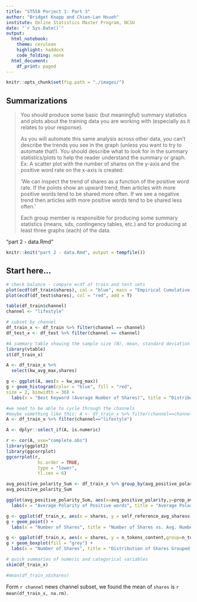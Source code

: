 ```yaml
---
title: "ST558 Porject 1: Part 3"
author: "Bridget Knapp and Chien-Lan Hsueh"
institute: Online Statistics Master Program, NCSU
date: "`r Sys.Date()`"
output:
  html_notebook:
    theme: cerulean
    highlight: haddock
    code_folding: none
  html_document:
    df_print: paged
---
```


```r
knitr::opts_chunk$set(fig.path = "./images/")
```


## Summarizations

> You should produce some basic (but meaningful) summary statistics and plots about the training data you
are working with (especially as it relates to your response).
>
> As you will automate this same analysis across other data, you can’t describe the trends you see in the graph (unless you want to try to automate that!). You should describe what to look for in the summary statistics/plots to help the reader understand the summary or graph. Ex: A scatter plot with the number of shares on the y-axis and the positive word rate on the x-axis is created:
>
> 'We can inspect the trend of shares as a function of the positive word rate. If the points show an upward trend, then articles with more positive words tend to be shared more often. If we see a negative trend then articles with more positive words tend to be shared less often.'
>
> Each group member is responsible for producing some summary statistics (means, sds, contingency tables, etc.) and for producing at least three graphs (each) of the data.


"part 2 - data.Rmd"


```r
knitr::knit("part 2 - data.Rmd", output = tempfile())
```



## Start here...

```r
# check balance - compare ecdf of train and test sets
plot(ecdf(df_train$shares), col = "blue", main = "Empirical Cumulative Distribution", xlab = "shares")
plot(ecdf(df_test$shares), col = "red", add = T)
```


```r
table(df_train$channel)
channel <- "lifestyle"          

# subset by channel
df_train_x <- df_train %>% filter(channel == channel)
df_test_x <- df_test %>% filter(channel == channel)
```

```r
#A summary table showing the sample size (N), mean, standard deviation (Std. Dev.), minimum (Min), 25th percentile, 75th percentile, and maximum (Max)
library(vtable)
st(df_train_x)
```

```r
A <- df_train_x %>%
  select(kw_avg_max,shares)

g <- ggplot(A, aes(x = kw_avg_max))
g + geom_histogram(color = "blue", fill = "red",
size = 2, binwidth = 30) +
  labs(x = "Best Keyword (Average Number of Shares)", title = "Distribution of Shares by Best Keyword", y="Number of Shares")
```

```r
#we need to be able to cycle through the channels
#maybe something like this: A <- df_train_x %>% filter(channel==channel)
A <- df_train_x %>% filter(channel=="lifestyle") 

A <- dplyr::select_if(A, is.numeric)

r <- cor(A, use="complete.obs")
library(ggplot2)
library(ggcorrplot)
ggcorrplot(r, 
            hc.order = TRUE, 
            type = "lower",
            tl.cex = 6)
```

```r

avg_positive_polarity_Sum <- df_train_x %>% group_by(avg_positive_polarity) %>% summarize(prop_avg_positive_polarity = mean(shares),n = n())
avg_positive_polarity_Sum

ggplot(avg_positive_polarity_Sum, aes(x=avg_positive_polarity,y=prop_avg_positive_polarity,size=n)) + geom_point(stat="identity") +
  labs(x = "Average Polarity of Positive words", title = "Average Polarity of Positive words",y="Proportion of Average Polarity of Positive words")

```

```r

g <- ggplot(df_train_x, aes(x = shares, y = self_reference_avg_sharess,col=weekday))
g + geom_point() +
  labs(x = "Number of Shares", title = "Number of Shares vs. Avg. Number of Shares of Referenced Articles in Mashable", y="Avg. Number of Shares of Referenced Articles in Mashable")


```

```r
g <- ggplot(df_train_x, aes(x = shares, y = n_tokens_content,group=n_tokens_title,fill=shares))
g + geom_boxplot(fill = "grey") +
  labs(x = "Number of Shares", title = "Distribution of Shares Grouped by Number of Words in Article", y="Number of Words in the Article")
```





```r
# quick summaries of numeric and categorical variables
skim(df_train_x)
```



```r
#mean(df_train_x$shares)
```


Form `r channel` news channel subset, we found the mean of `shares` is `r mean(df_train_x, na.rm)`.